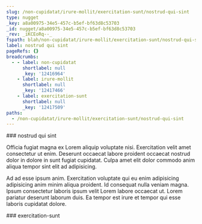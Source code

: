```yaml
---
slug: /non-cupidatat/irure-mollit/exercitation-sunt/nostrud-qui-sint
type: nugget
_key: a8a00975-34e5-457c-b5ef-bf63d8c53703
_id: nugget/a8a00975-34e5-457c-b5ef-bf63d8c53703
_rev: _iKCEoRq--_
fspath: blah/non-cupidatat/irure-mollit/exercitation-sunt/nostrud-qui-sint.md
label: nostrud qui sint
pageRefs: {}
breadcrumbs:
  - - label: non-cupidatat
      shortlabel: null
      _key: '12416964'
    - label: irure-mollit
      shortlabel: null
      _key: '12417466'
    - label: exercitation-sunt
      shortlabel: null
      _key: '12417509'
paths:
  - /non-cupidatat/irure-mollit/exercitation-sunt/nostrud-qui-sint
---
```


<NuggetArea>
<Nugget slug="/non-cupidatat/irure-mollit/exercitation-sunt/nostrud-qui-sint" type="nugget" _key="a8a00975-34e5-457c-b5ef-bf63d8c53703" _id="nugget/a8a00975-34e5-457c-b5ef-bf63d8c53703" _rev="_iKCEoRq--_" fspath="blah/non-cupidatat/irure-mollit/exercitation-sunt/nostrud-qui-sint.md" label="nostrud qui sint" paths="/non-cupidatat/irure-mollit/exercitation-sunt/nostrud-qui-sint">
<NuggetBody>
### nostrud qui sint

Officia fugiat magna ex Lorem aliquip voluptate nisi. Exercitation velit amet consectetur ut enim. Deserunt occaecat labore proident occaecat nostrud dolor in dolore in sunt fugiat cupidatat. Culpa amet elit dolor commodo anim aliqua tempor sint elit ad adipisicing.

Ad ad esse ipsum anim. Exercitation voluptate qui eu enim adipisicing adipisicing anim minim aliqua proident. Id consequat nulla veniam magna. Ipsum consectetur laboris ipsum velit Lorem labore occaecat ut. Lorem pariatur deserunt laborum duis. Ea tempor est irure et tempor qui esse laboris cupidatat dolore.

</NuggetBody>
<Breadcrumbs>
<Crumbs>
<Crumb _key="12416964" label="non-cupidatat" /><Crumb _key="12417466" label="irure-mollit" /><Crumb _key="12417509" label="exercitation-sunt" />
</Crumbs>
</Breadcrumbs>
</Nugget>

<NuggetsInbound>
</NuggetsInbound>
<NuggetsOutbound>
</NuggetsOutbound>
</NuggetArea>
<PassagesInbound>
<Passage direction="inbound" type="passage" _key="12417509" _id="passage/12417509" _rev="_iKCEoRm--A" label="exercitation-sunt" passage="exercitation-sunt" fspath="blah/non-cupidatat/irure-mollit/exercitation-sunt" paths="/non-cupidatat/irure-mollit/exercitation-sunt" slug="/non-cupidatat/irure-mollit/exercitation-sunt">
<NuggetBody>
### exercitation-sunt

</NuggetBody>
<Breadcrumbs>
<Crumbs>
<Crumb _key="12416964" label="non-cupidatat" /><Crumb _key="12417466" label="irure-mollit" />
</Crumbs>
</Breadcrumbs>
</Passage>

</PassagesInbound>
<PassagesOutbound>
</PassagesOutbound>